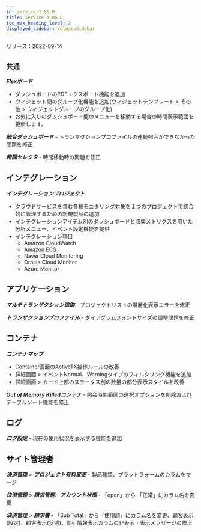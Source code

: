 ```yaml
---
id: service-1_86_0
title: Service 1.86.0
toc_max_heading_level: 2
displayed_sidebar: releaseSidebar
---
```



リリース：2022-09-14

## `共通`

***Flexボード***

- ダッシュボードのPDFエクスポート機能を追加 
- ウィジェット間のグループ化機能を追加(ウィジェットテンプレート > その他 > ウィジェットグループのグループ化)
- お気に入りのダッシュボード間のメニューを移動する場合の時間表示範囲を更新します。

***統合ダッシュボード*** - トランザクションプロファイルの連続照会ができなかった問題を修正

***時間セレクタ*** - 時間移動時の問題を修正

## インテグレーション

***インテグレーションプロジェクト***

- クラウドサービスを含む各種モニタリング対象を１つのプロジェクトで統合的に管理するための新規製品の追加
- インテグレーションアイテム別のダッシュボードと収集メトリクスを用いた分析メニュー、イベント設定機能を提供
- インテグレーション項目
  - Amazon CloudWatch
  - Amazon ECS
  - Naver Cloud Monitoring
  - Oracle Cloud Monitor
  - Azure Monitor

## アプリケーション

***マルチトランザクション追跡*** - プロジェクトリストの階層化表示エラーを修正

***トランザクションプロファイル*** - ダイアグラムフォントサイズの調整問題を修正

## コンテナ

***コンテナマップ***

- Container画面のActiveTX操作ルールの改善
- 詳細画面 > イベントNormal、Warningタイプのフィルタリング機能を追加
- 詳細画面 > カード上部のステータス別の数量の部分表示スタイルを改善

***Out of Memory Killedコンテナ*** - 照会時間範囲の選択オプションを削除およびテーブルソート機能を修正 

## ログ

***ログ設定*** - 現在の使用状況を表示する機能を追加 

## サイト管理者

***決済管理*** > ***プロジェクト有料変更*** - 製品種類、プラットフォームのカラムをマージ

***決済管理*** > ***請求管理***、***アカウント状態*** - 「open」から 「正常」にカラム名を変更

***決済管理*** > ***請求書*** - 「Sub Total」から「使用額」にカラム名を変更、顧客表示(設定)、顧客表示(状態)、割引情報表示カラムの非表示・表示メッセージの修正
